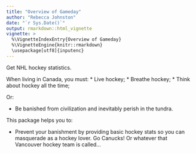 ```yaml
---
title: "Overview of Gameday"
author: "Rebecca Johnston"
date: "`r Sys.Date()`"
output: rmarkdown::html_vignette
vignette: >
  %\VignetteIndexEntry{Overview of Gameday}
  %\VignetteEngine{knitr::rmarkdown}
  \usepackage[utf8]{inputenc}
---
```


Get NHL hockey statistics.

When living in Canada, you must:
* Live hockey;
* Breathe hockey;
* Think about hockey all the time;

Or:
 
* Be banished from civilization and inevitably perish in the tundra.

This package helps you to:
 
* Prevent your banishment by providing basic hockey stats so you can masquerade as a hockey lover. Go Canucks! Or whatever that Vancouver hockey team is called...
